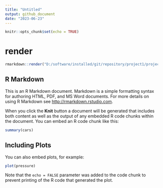 ```yaml
---
title: "Untitled"
output: github_document
date: "2023-06-23"
---
```


```r
knitr::opts_chunk$set(echo = TRUE)
```

# render


```r
rmarkdown::render("D:/software/installed/git/repository/project1/project1try.Rmd", output_format = "github_document", output_file = "D:/software/installed/git/repository/project1/README.md")

```


## R Markdown

This is an R Markdown document. Markdown is a simple formatting syntax for authoring HTML, PDF, and MS Word documents. For more details on using R Markdown see <http://rmarkdown.rstudio.com>.

When you click the **Knit** button a document will be generated that includes both content as well as the output of any embedded R code chunks within the document. You can embed an R code chunk like this:

```r
summary(cars)
```

## Including Plots

You can also embed plots, for example:

```r
plot(pressure)
```

Note that the `echo = FALSE` parameter was added to the code chunk to prevent printing of the R code that generated the plot.
